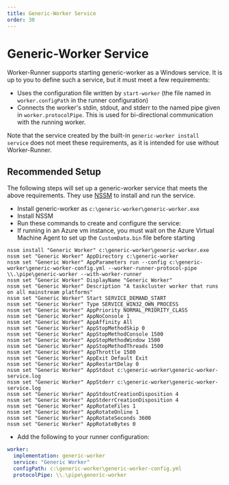 ```yaml
---
title: Generic-Worker Service
order: 30
---
```


# Generic-Worker Service

Worker-Runner supports starting generic-worker as a Windows service.
It is up to you to define such a service, but it must meet a few requirements:

 * Uses the configuration file written by `start-worker`
   (the file named in `worker.configPath` in the runner configuration)
 * Connects the worker's stdin, stdout, and stderr to the named pipe given in
   `worker.protocolPipe`.  This is used for bi-directional communication with
   the running worker.

Note that the service created by the built-in `generic-worker install service`
does not meet these requirements, as it is intended for use without
Worker-Runner.

## Recommended Setup

The following steps will set up a generic-worker service that meets the above requirements.
They use [NSSM](http://nssm.cc/) to install and run the service.

* Install generic-worker as `c:\generic-worker\generic-worker.exe`
* Install NSSM
* Run these commands to create and configure the service:
* If running in an Azure vm instance, you must wait on the Azure Virtual Machine Agent to set up the `CustomData.bin` file before starting

```shell
nssm install "Generic Worker" c:\generic-worker\generic-worker.exe
nssm set "Generic Worker" AppDirectory c:\generic-worker
nssm set "Generic Worker" AppParameters run --config c:\generic-worker\generic-worker-config.yml --worker-runner-protocol-pipe \\.\pipe\generic-worker --with-worker-runner
nssm set "Generic Worker" DisplayName "Generic Worker"
nssm set "Generic Worker" Description "A taskcluster worker that runs on all mainstream platforms"
nssm set "Generic Worker" Start SERVICE_DEMAND_START
nssm set "Generic Worker" Type SERVICE_WIN32_OWN_PROCESS
nssm set "Generic Worker" AppPriority NORMAL_PRIORITY_CLASS
nssm set "Generic Worker" AppNoConsole 1
nssm set "Generic Worker" AppAffinity All
nssm set "Generic Worker" AppStopMethodSkip 0
nssm set "Generic Worker" AppStopMethodConsole 1500
nssm set "Generic Worker" AppStopMethodWindow 1500
nssm set "Generic Worker" AppStopMethodThreads 1500
nssm set "Generic Worker" AppThrottle 1500
nssm set "Generic Worker" AppExit Default Exit
nssm set "Generic Worker" AppRestartDelay 0
nssm set "Generic Worker" AppStdout c:\generic-worker\generic-worker-service.log
nssm set "Generic Worker" AppStderr c:\generic-worker\generic-worker-service.log
nssm set "Generic Worker" AppStdoutCreationDisposition 4
nssm set "Generic Worker" AppStderrCreationDisposition 4
nssm set "Generic Worker" AppRotateFiles 1
nssm set "Generic Worker" AppRotateOnline 1
nssm set "Generic Worker" AppRotateSeconds 3600
nssm set "Generic Worker" AppRotateBytes 0
```

* Add the following to your runner configuration:

```yaml
worker:
  implementation: generic-worker
  service: "Generic Worker"
  configPath: c:\generic-worker\generic-worker-config.yml
  protocolPipe: \\.\pipe\generic-worker
```
